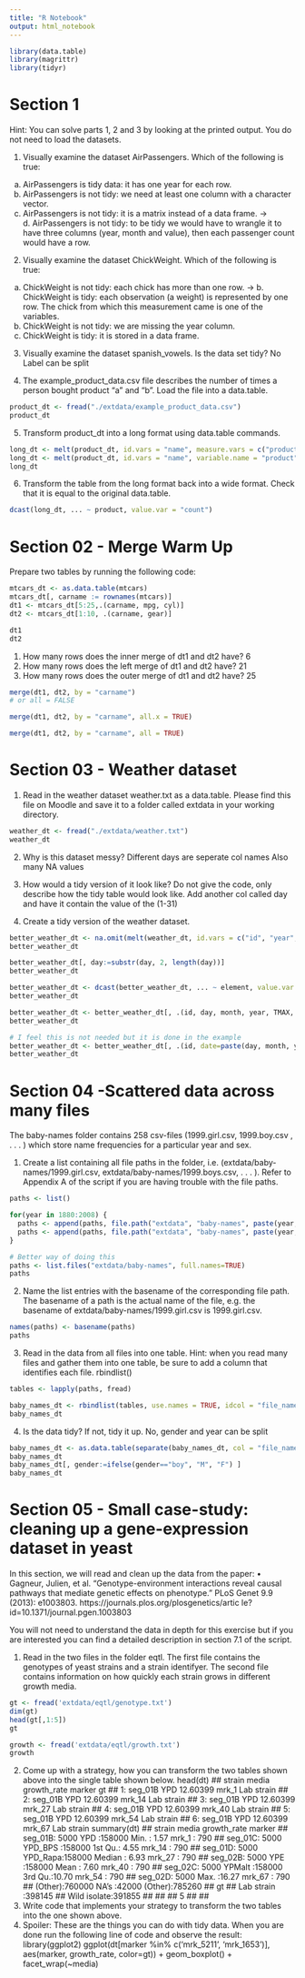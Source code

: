 ```yaml
---
title: "R Notebook"
output: html_notebook
---
```



```r
library(data.table)
library(magrittr)
library(tidyr)
```

# Section 1

Hint: You can solve parts 1, 2 and 3 by looking at the printed output. You do not need to load the datasets.

1. Visually examine the dataset AirPassengers. Which of the following is true:
a. AirPassengers is tidy data: it has one year for each row.
b. AirPassengers is not tidy: we need at least one column with a character vector.
c. AirPassengers is not tidy: it is a matrix instead of a data frame.
-> d. AirPassengers is not tidy: to be tidy we would have to wrangle it to have three columns (year, month
and value), then each passenger count would have a row.

2. Visually examine the dataset ChickWeight. Which of the following is true:
a. ChickWeight is not tidy: each chick has more than one row.
-> b. ChickWeight is tidy: each observation (a weight) is represented by one row. The chick from which this
measurement came is one of the variables.
c. ChickWeight is not tidy: we are missing the year column.
d. ChickWeight is tidy: it is stored in a data frame.

3. Visually examine the dataset spanish_vowels. Is the data set tidy?
No Label can be split

4. The example_product_data.csv file describes the number of times a person bought product “a” and “b”.
Load the file into a data.table.
```r
product_dt <- fread("./extdata/example_product_data.csv")
product_dt
```


5. Transform product_dt into a long format using data.table commands.
```r
long_dt <- melt(product_dt, id.vars = "name", measure.vars = c("producta", "productb"), variable.name = "product", value.name = "count")
long_dt <- melt(product_dt, id.vars = "name", variable.name = "product", value.name = "count")
long_dt
```

6. Transform the table from the long format back into a wide format. Check that it is equal to the original
data.table.
```r
dcast(long_dt, ... ~ product, value.var = "count")
```

# Section 02 - Merge Warm Up

Prepare two tables by running the following code:
```r
mtcars_dt <- as.data.table(mtcars)
mtcars_dt[, carname := rownames(mtcars)]
dt1 <- mtcars_dt[5:25,.(carname, mpg, cyl)]
dt2 <- mtcars_dt[1:10, .(carname, gear)]

dt1
dt2
```

1. How many rows does the inner merge of dt1 and dt2 have? 6
2. How many rows does the left merge of dt1 and dt2 have? 21
3. How many rows does the outer merge of dt1 and dt2 have? 25

```r
merge(dt1, dt2, by = "carname")
# or all = FALSE

merge(dt1, dt2, by = "carname", all.x = TRUE)

merge(dt1, dt2, by = "carname", all = TRUE)
```

# Section 03 - Weather dataset

1. Read in the weather dataset weather.txt as a data.table. Please find this file on Moodle and save it to
a folder called extdata in your working directory.
```r
weather_dt <- fread("./extdata/weather.txt")
weather_dt
```

2. Why is this dataset messy?
Different days are seperate col names
Also many NA values
3. How would a tidy version of it look like? Do not give the code, only describe how the tidy table would
look like.
Add another col called day and have it contain the value of the (1-31)

4. Create a tidy version of the weather dataset.
```r
better_weather_dt <- na.omit(melt(weather_dt, id.vars = c("id", "year", "month", "element"), variable.name = "day", value.name = "temperature"))
better_weather_dt

better_weather_dt[, day:=substr(day, 2, length(day))]
better_weather_dt

better_weather_dt <- dcast(better_weather_dt, ... ~ element, value.var = "temperature")
better_weather_dt

better_weather_dt <- better_weather_dt[, .(id, day, month, year, TMAX, TMIN)]
better_weather_dt

# I feel this is not needed but it is done in the example
better_weather_dt <- better_weather_dt[, .(id, date=paste(day, month, year, sep = "/"), TMAX, TMIN)]
better_weather_dt
```

# Section 04 -Scattered data across many files

The baby-names folder contains 258 csv-files (1999.girl.csv, 1999.boy.csv , . . . ) which store name
frequencies for a particular year and sex.

1. Create a list containing all file paths in the folder, i.e. (extdata/baby-names/1999.girl.csv,
extdata/baby-names/1999.boys.csv, . . . ). Refer to Appendix A of the script if you are having trouble
with the file paths.
```r
paths <- list()

for(year in 1880:2008) {
  paths <- append(paths, file.path("extdata", "baby-names", paste(year, ".boy.csv", sep = "") ))
  paths <- append(paths, file.path("extdata", "baby-names", paste(year, ".girl.csv", sep = "") ))
}

# Better way of doing this
paths <- list.files("extdata/baby-names", full.names=TRUE)
paths
```

2. Name the list entries with the basename of the corresponding file path. The basename of a path is the
actual name of the file, e.g. the basename of extdata/baby-names/1999.girl.csv is 1999.girl.csv.
```r
names(paths) <- basename(paths)
paths
```

3. Read in the data from all files into one table. Hint: when you read many files and gather them into one
table, be sure to add a column that identifies each file. rbindlist()
```r
tables <- lapply(paths, fread)

baby_names_dt <- rbindlist(tables, use.names = TRUE, idcol = "file_name")
baby_names_dt
```

4. Is the data tidy? If not, tidy it up.
No, gender and year can be split
```r
baby_names_dt <- as.data.table(separate(baby_names_dt, col = "file_name", into = c("year", "gender"), extra = "drop"))
baby_names_dt
baby_names_dt[, gender:=ifelse(gender=="boy", "M", "F") ]
baby_names_dt
```
# Section 05 - Small case-study: cleaning up a gene-expression dataset in yeast

In this section, we will read and clean up the data from the paper:
• Gagneur, Julien, et al. “Genotype-environment interactions reveal causal pathways that mediate genetic
effects on phenotype.” PLoS Genet 9.9 (2013): e1003803. https://journals.plos.org/plosgenetics/artic
le?id=10.1371/journal.pgen.1003803

You will not need to understand the data in depth for this exercise but if you are interested you can find a
detailed description in section 7.1 of the script.

1. Read in the two files in the folder eqtl.
The first file contains the genotypes of yeast strains and a strain identifyer. The second file contains
information on how quickly each strain grows in different growth media.
```r
gt <- fread('extdata/eqtl/genotype.txt')
dim(gt)
head(gt[,1:5])
gt
```
```r
growth <- fread('extdata/eqtl/growth.txt')
growth
```

2. Come up with a strategy, how you can transform the two tables shown above into the single table shown
below.
head(dt)
## strain media growth_rate marker gt
## 1: seg_01B YPD 12.60399 mrk_1 Lab strain
## 2: seg_01B YPD 12.60399 mrk_14 Lab strain
## 3: seg_01B YPD 12.60399 mrk_27 Lab strain
## 4: seg_01B YPD 12.60399 mrk_40 Lab strain
## 5: seg_01B YPD 12.60399 mrk_54 Lab strain
## 6: seg_01B YPD 12.60399 mrk_67 Lab strain
summary(dt)
## strain media growth_rate marker
## seg_01B: 5000 YPD :158000 Min. : 1.57 mrk_1 : 790
## seg_01C: 5000 YPD_BPS :158000 1st Qu.: 4.55 mrk_14 : 790
## seg_01D: 5000 YPD_Rapa:158000 Median : 6.93 mrk_27 : 790
## seg_02B: 5000 YPE :158000 Mean : 7.60 mrk_40 : 790
## seg_02C: 5000 YPMalt :158000 3rd Qu.:10.70 mrk_54 : 790
## seg_02D: 5000 Max. :16.27 mrk_67 : 790
## (Other):760000 NA's :42000 (Other):785260
## gt
## Lab strain :398145
## Wild isolate:391855
##
##
##
5
##
##
3. Write code that implements your strategy to transform the two tables into the one shown above.
4. Spoiler: These are the things you can do with tidy data. When you are done run the following line of code
and observe the result:
library(ggplot2)
ggplot(dt[marker %in% c('mrk_5211', 'mrk_1653')], aes(marker, growth_rate, color=gt)) +
geom_boxplot() + facet_wrap(~media)
